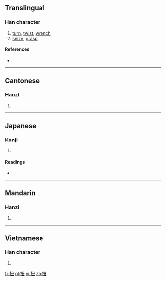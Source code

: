 ==Translingual==

===Han character===
{{Han char|rn=64|rad=手|as=04|sn=7|four=5701<sub>5</sub>|canj=手弓土 (QNG)}}

# [[turn]], [[twist]], [[wrench]]
# [[seize]], [[grasp]]

====References====
* {{Han ref|kx=0418.160|dkj=11826|dj=0765.140|hdz=31845.030|uh=626D|ud=25197|bh=A7E1|bd=42977}}

----

==Cantonese==

===Hanzi===
{{yue-hanzi|jyut=|y=nau2}}

# {{defn|Cantonese|sort=手04}}

----

==Japanese==

===Kanji===
{{ja-kanji|grade=|rs=手04}}

# {{defn|Japanese|sort=手04}}

====Readings====
* {{ja-readings|on=[[じゅう]] (jū), [[にゅ]] (nyu), [[ちゅう]] (chū), [[ちゅ]] (chu)|kun=[[ねじまわす]] (nejimawasu)}}

----

==Mandarin==

===Hanzi===
{{cmn-hanzi|pin=[[niǔ]] ([[niu3]])|wg=niu<sup>3</sup>}}

# {{defn|Mandarin|sort=手04}}

----

==Vietnamese==

===Han character===
{{vi-hantu|[[nữu]]|rs=手04}}

# {{defn|Vietnamese|sort=手04}}

[[fr:扭]]
[[pl:扭]]
[[vi:扭]]
[[zh:扭]]